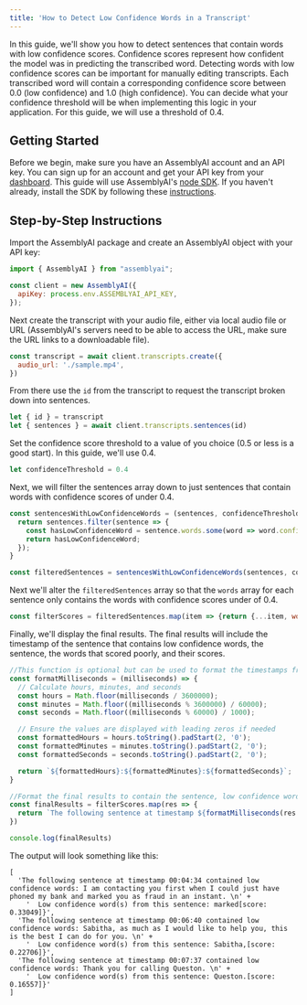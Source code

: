 ```yaml
---
title: 'How to Detect Low Confidence Words in a Transcript'
---
```


In this guide, we'll show you how to detect sentences that contain words with low confidence scores. Confidence scores represent how confident the model was in predicting the transcribed word. Detecting words with low confidence scores can be important for manually editing transcripts. 
Each transcribed word will contain a corresponding confidence score between 0.0 (low confidence) and 1.0 (high confidence). 
You can decide what your confidence threshold will be when implementing this logic in your application. For this guide, we will use a threshold of 0.4.

## Getting Started

Before we begin, make sure you have an AssemblyAI account and an API key. You can sign up for an account and get your API key from your [dashboard](https://www.assemblyai.com/app/account). This guide will use AssemblyAI's [node SDK](https://github.com/AssemblyAI/assemblyai-node-sdk). If you haven't already, install the SDK by following these [instructions](https://github.com/AssemblyAI/assemblyai-node-sdk#installation).

## Step-by-Step Instructions

Import the AssemblyAI package and create an AssemblyAI object with your API key:

```javascript
import { AssemblyAI } from "assemblyai";

const client = new AssemblyAI({
  apiKey: process.env.ASSEMBLYAI_API_KEY,
});
```

Next create the transcript with your audio file, either via local audio file or URL (AssemblyAI's servers need to be able to access the URL, make sure the URL links to a downloadable file).

```javascript
const transcript = await client.transcripts.create({
  audio_url: './sample.mp4',
})
```

From there use the `id` from the transcript to request the transcript broken down into sentences.

```javascript
let { id } = transcript
let { sentences } = await client.transcripts.sentences(id)
```

Set the confidence score threshold to a value of you choice (0.5 or less is a good start). In this guide, we'll use 0.4.

```javascript
let confidenceThreshold = 0.4
```

Next, we will filter the sentences array down to just sentences that contain words with confidence scores of under 0.4.


```javascript
const sentencesWithLowConfidenceWords = (sentences, confidenceThreshold) => {
  return sentences.filter(sentence => {
    const hasLowConfidenceWord = sentence.words.some(word => word.confidence < confidenceThreshold);
    return hasLowConfidenceWord;
  });
}

const filteredSentences = sentencesWithLowConfidenceWords(sentences, confidenceThreshold);
```

Next we'll alter the `filteredSentences` array so that the `words` array for each sentence only contains the words with confidence scores under of 0.4.

```javascript
const filterScores = filteredSentences.map(item => {return {...item, words: item.words.filter(word => word.confidence < confidenceThreshold)}})
```

Finally, we'll display the final results. The final results will include the timestamp of the sentence that contains low confidence words, the sentence, the words that scored poorly, and their scores. 

```javascript
//This function is optional but can be used to format the timestamps from milleseconds to HH:MM:SS
const formatMilliseconds = (milliseconds) => {
  // Calculate hours, minutes, and seconds
  const hours = Math.floor(milliseconds / 3600000);
  const minutes = Math.floor((milliseconds % 3600000) / 60000);
  const seconds = Math.floor((milliseconds % 60000) / 1000);

  // Ensure the values are displayed with leading zeros if needed
  const formattedHours = hours.toString().padStart(2, '0');
  const formattedMinutes = minutes.toString().padStart(2, '0');
  const formattedSeconds = seconds.toString().padStart(2, '0');

  return `${formattedHours}:${formattedMinutes}:${formattedSeconds}`;
}

//Format the final results to contain the sentence, low confidence words, timestamps, and confidence scores.
const finalResults = filterScores.map(res => {
  return `The following sentence at timestamp ${formatMilliseconds(res.start)} contained low confidence words: ${res.text} \n  Low confidence word(s) from this sentence: ${res.words.map(res => {return `${res.text}[score: ${res.confidence}]`}).join(', ')}}`
})

console.log(finalResults) 
```
The output will look something like this:
 
```
[
  'The following sentence at timestamp 00:04:34 contained low confidence words: I am contacting you first when I could just have phoned my bank and marked you as fraud in an instant. \n' +
    '  Low confidence word(s) from this sentence: marked[score: 0.33049]}',
  'The following sentence at timestamp 00:06:40 contained low confidence words: Sabitha, as much as I would like to help you, this is the best I can do for you. \n' +
    '  Low confidence word(s) from this sentence: Sabitha,[score: 0.22706]}',
  'The following sentence at timestamp 00:07:37 contained low confidence words: Thank you for calling Queston. \n' +
    '  Low confidence word(s) from this sentence: Queston.[score: 0.16557]}'
]
```

